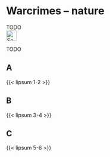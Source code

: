 # Warcrimes – nature {#sec-warcrimes-nature}

::: {.callout-caution title="Myth"}
TODO
[<br>![Search for topic in EUvsDisinfo](../all_common_img/EUvsDisinfo_400x240.jpg){height=2em}](https://euvsdisinfo.eu/disinformation-cases/?text=war%20crimes%20(nature%7Cecocide%7Cmines%7Cpoisened)&sort=relevance)
:::

::: {.callout-tip title="Truth"}
TODO
:::


## A

{{< lipsum 1-2 >}}

## B

{{< lipsum 3-4 >}}

## C

{{< lipsum 5-6 >}}


